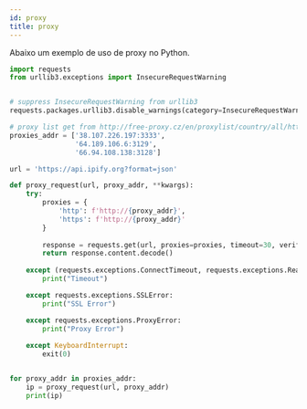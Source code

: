 ```yaml
---
id: proxy
title: proxy
---
```


Abaixo um exemplo de uso de proxy no Python.

```python
import requests
from urllib3.exceptions import InsecureRequestWarning


# suppress InsecureRequestWarning from urllib3
requests.packages.urllib3.disable_warnings(category=InsecureRequestWarning)

# proxy list get from http://free-proxy.cz/en/proxylist/country/all/https/ping/all
proxies_addr = ['38.107.226.197:3333',
                '64.189.106.6:3129',
                '66.94.108.138:3128']

url = 'https://api.ipify.org?format=json'

def proxy_request(url, proxy_addr, **kwargs):
    try:
        proxies = {
            'http': f'http://{proxy_addr}',
            'https': f'http://{proxy_addr}'
        }
        
        response = requests.get(url, proxies=proxies, timeout=30, verify=False, **kwargs)
        return response.content.decode()
    
    except (requests.exceptions.ConnectTimeout, requests.exceptions.ReadTimeout):
        print("Timeout")

    except requests.exceptions.SSLError:
        print("SSL Error")

    except requests.exceptions.ProxyError:
        print("Proxy Error")
        
    except KeyboardInterrupt:
        exit(0)


for proxy_addr in proxies_addr:
    ip = proxy_request(url, proxy_addr)
    print(ip)

```
